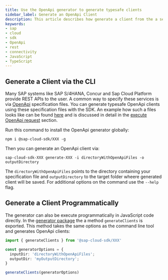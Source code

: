 ```yaml
---
title: Use the OpenApi generator to generate typesafe clients
sidebar_label: Generate an OpenApi Client
description: This article describes how generate a client from the a service definition and how to use the client.
keywords:
- sap
- cloud
- sdk
- OpenApi
- rest
- connectivity
- JavaScript
- TypeScript
---
```



## Generate a Client via the CLI

Many SAP systems like SAP S/4HANA, Concur and Sap Cloud Platform provide REST APIs to the user.
A common way to specify these services is via [OpenApi](../overview) specification files.
You can generate typesafe OpenApi clients using these specification files with the SDK.
An example how such a files looks like can be found [here](https://github.com/SAP/cloud-sdk-js/blob/main/test-resources/rest-service-specs/test-service.json) and is discussed in detail in the [execute OpenApi request](./execute-openapi-request) section.

Run this command to install the OpenApi generator globally:
```
npm i @sap-cloud-sdk/XXX -g
```

Then you can generate an OpenApi client via:

```
sap-cloud-sdk-XXX generate-XXX -i directoryWithOpenApiFiles -o outputDirectory
```

The `directoryWithOpenApiFiles` points to the directory containing your specification file and `outputDirectory` to the target folder wheere generated client will be saved.
For additional options on the command use the `--help` flag.

## Generate a Client Programmatically

The generator can also be execute programmatically in JavaScript code directly.
In the [generator package](XXX) the a method `generateClients` is exported.
This method takes the same options as the command line tool and generates OpenApi clients:

```ts
import { generateClients } from '@sap-cloud-sdk/XXX'

const generatorOptions = {
  inputDir: 'directoryWithOpenApiFiles';
  outputDir: 'myOutputDirectory';
}

generateClients(generatorOptions)
```


